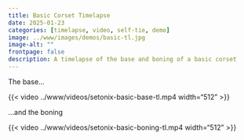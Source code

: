```yaml
---
title: Basic Corset Timelapse
date: 2025-01-23
categories: [timelapse, video, self-tie, demo]
image: ../www/images/demos/basic-tl.jpg
image-alt: ""
frontpage: false
description: A timelapse of the base and boning of a basic corset
---
```


The base...

{{< video ../www/videos/setonix-basic-base-tl.mp4 width="512" >}}

...and the boning

{{< video ../www/videos/setonix-basic-boning-tl.mp4 width="512" >}}
